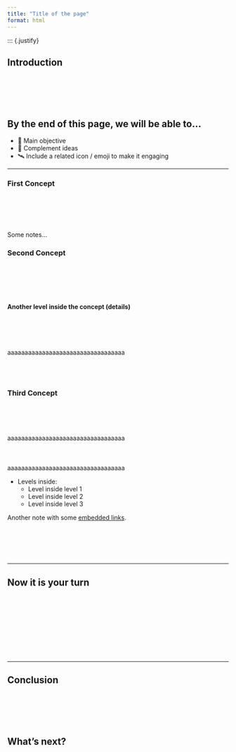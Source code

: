 ```yaml
---
title: "Title of the page"
format: html
---
```

::: {.justify}

## Introduction

<br>
<br>
<br>
<br>

## By the end of this page, we will be able to...

- 🚀 Main objective
- 🔎 Complement ideas
- 🛰️ Include a related icon / emoji to make it engaging

<hr>

### First Concept

<br>
<br>
<br>
<br>

::: {.callout-note}
Some notes...
:::

### Second Concept

<br>
<br>
<br>
<br>

#### Another level inside the concept (details)

<br>
<br>
<br>
<br>
aaaaaaaaaaaaaaaaaaaaaaaaaaaaaaaaaa
<br>
<br>
<br>
<br>

### Third Concept

<br>
<br>
<br>
<br>
aaaaaaaaaaaaaaaaaaaaaaaaaaaaaaaaaa
<br>
<br>
<br>
<br>
aaaaaaaaaaaaaaaaaaaaaaaaaaaaaaaaaa

- Levels inside: 
  - Level inside level 1
  - Level inside level 2
  - Level inside level 3


::: {.callout-note}
Another note with some [embedded links]().
:::

<br>
<br>
<br>
<br>

<hr>

## Now it is your turn

<br>
<br>
<br>
<br>
<br>
<br>
<br>
<br>

<hr>


## Conclusion

<br>
<br>
<br>
<br>


## What's next?
